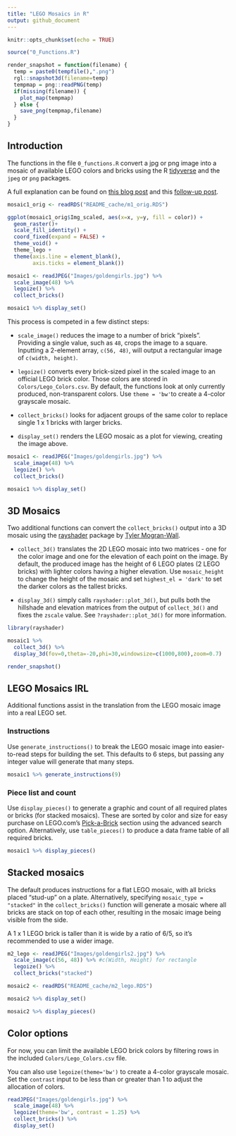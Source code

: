 ```yaml
---
title: "LEGO Mosaics in R"
output: github_document
---
```


```r
knitr::opts_chunk$set(echo = TRUE)

source("0_Functions.R")

render_snapshot = function(filename) {
  temp = paste0(tempfile(),".png")
  rgl::snapshot3d(filename=temp)
  tempmap = png::readPNG(temp)
  if(missing(filename)) {
    plot_map(tempmap)
  } else {
    save_png(tempmap,filename)
  }
}

```

## Introduction

The functions in the file `0_functions.R` convert a jpg or png image into a mosaic of available LEGO colors and bricks using the R [tidyverse](https://www.tidyverse.org/) and the `jpeg` or `png` packages.

A full explanation can be found on [this blog post](http://www.ryantimpe.com/2018/04/23/lego-mosaic1/) and this [follow-up post](http://www.ryantimpe.com/2018/05/07/lego-mosaic2/).

```r
mosaic1_orig <- readRDS("README_cache/m1_orig.RDS")

ggplot(mosaic1_orig$Img_scaled, aes(x=x, y=y, fill = color)) +
  geom_raster()+
  scale_fill_identity() +
  coord_fixed(expand = FALSE) +
  theme_void() +
  theme_lego +
  theme(axis.line = element_blank(),
        axis.ticks = element_blank())
```
```r
mosaic1 <- readJPEG("Images/goldengirls.jpg") %>% 
  scale_image(48) %>%
  legoize() %>% 
  collect_bricks() 

mosaic1 %>% display_set()
```

This process is competed in a few distinct steps:

- `scale_image()` reduces the image to a number of brick "pixels". Providing a single value, such as `48`, crops the image to a square. Inputting a 2-element array, `c(56, 48)`, will output a rectangular image of `c(width, height)`.

- `legoize()` converts every brick-sized pixel in the scaled image to an official LEGO brick color. Those colors are stored in `Colors/Lego_Colors.csv`. By default, the functions look at only currently produced, non-transparent colors. Use `theme = 'bw'`to create a 4-color grayscale mosaic.

- `collect_bricks()` looks for adjacent groups of the same color to replace single 1 x 1 bricks with larger bricks.

- `display_set()` renders the LEGO mosaic as a plot for viewing, creating the image above.

```r
mosaic1 <- readJPEG("Images/goldengirls.jpg") %>% 
  scale_image(48) %>%
  legoize() %>% 
  collect_bricks() 

mosaic1 %>% display_set()
```

## 3D Mosaics

Two additional functions can convert the `collect_bricks()` output into a 3D mosaic using the [rayshader](https://github.com/tylermorganwall/rayshader) package by [Tyler Mogran-Wall](https://twitter.com/tylermorganwall).

- `collect_3d()` translates the 2D LEGO mosaic into two matrices - one for the color image and one for the elevation of each point on the image. By default, the produced image has the height of 6 LEGO plates (2 LEGO bricks) with lighter colors having a higher elevation. Use `mosaic_height` to change the height of the mosaic and set `highest_el = 'dark'` to set the darker colors as the tallest bricks.

- `display_3d()` simply calls `rayshader::plot_3d()`, but pulls both the hillshade and elevation matrices from the output of `collect_3d()` and fixes the `zscale` value. See `?rayshader::plot_3d()` for more information.

```r
library(rayshader)

mosaic1 %>% 
  collect_3d() %>% 
  display_3d(fov=0,theta=-20,phi=30,windowsize=c(1000,800),zoom=0.7)

render_snapshot()
```

## LEGO Mosaics IRL

Additional functions assist in the translation from the LEGO mosaic image into a real LEGO set.

### Instructions

Use `generate_instructions()` to break the LEGO mosaic image into easier-to-read steps for building the set. This defaults to 6 steps, but passing any integer value will generate that many steps.

```r
mosaic1 %>% generate_instructions(9)
```

### Piece list and count

Use `display_pieces()` to generate a graphic and count of all required plates or bricks (for stacked mosaics). These are sorted by color and size for easy purchase on LEGO.com's [Pick-a-Brick](https://shop.lego.com/en-US/Pick-a-Brick) section using the advanced search option. Alternatively, use `table_pieces()` to produce a data frame table of all required bricks.

```r
mosaic1 %>% display_pieces()
```

## Stacked mosaics

The default produces instructions for a flat LEGO mosaic, with all bricks placed "stud-up" on a plate. Alternatively, specifying `mosaic_type = "stacked"` in the `collect_bricks()` function will generate a mosaic where all bricks are stack on top of each other, resulting in the mosaic image being visible from the side.

A 1 x 1 LEGO brick is taller than it is wide by a ratio of 6/5, so it's recommended to use a wider image.

```r
m2_lego <- readJPEG("Images/goldengirls2.jpg") %>% 
  scale_image(c(56, 48)) %>% #c(Width, Height) for rectangle
  legoize() %>% 
  collect_bricks("stacked") 
```

```r
mosaic2 <- readRDS("README_cache/m2_lego.RDS")

mosaic2 %>% display_set()
```

```r
mosaic2 %>% display_pieces()
```

## Color options

For now, you can limit the available LEGO brick colors by filtering rows in the included `Colors/Lego_Colors.csv` file.

You can also use `legoize(theme='bw')` to create a 4-color grayscale mosaic. Set the `contrast` input to be less than or greater than 1 to adjust the allocation of colors. 

```r
readJPEG("Images/goldengirls.jpg") %>% 
  scale_image(48) %>%
  legoize(theme='bw', contrast = 1.25) %>% 
  collect_bricks() %>% 
  display_set()
```